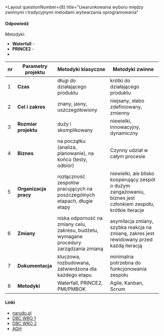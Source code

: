 
<Layout
  questionNumber={8}
  title="Uwarunkowania wyboru między zwinnymi i tradycyjnymi metodami wytwarzania oprogramowania"
>
#### Odpowiedź

Metodyki:
- **Waterfall** - 
- **PRINCE2** - 
- 

| nr | Parametry projektu | Metodyki klasyczne | Metodyki zwinne |
| - | - | - | - |
| 1 | **Czas** | długi do działającego produktu | krótki do działającego produktu |
| 2 | **Cel i zakres** | znany, jasny, uszczegółowiony | niejsany, słabo zdefiniowany, zmienny |
| 3 | **Rozmiar projektu** | duży i skomplikowany | niewielki, innowacyjny, dynamiczny |
| 4 | **Biznes** | na początku (analiza, planowanie), na końcu (testy, odbiór) | Czynny udział w całym procesie  |
| 5 | **Organizacja pracy** | rozłączność zespołów pracujących na poszczególnych etapach, długie etapy | niewielki, ale blisko kooperujący zespół o dużym zangażowaniu, biznes jest członkiem zespołu, krótkie iteracje |
| 6 | **Zmiany** | niska odporność na zmiany celu, zakresu, budżetu, wymagane procedury zarządzania zmianą | asymilacja zmiany, szybka reakcja na zmianę, zakres jest rewidowany przed każdą iteracją |
| 7 | **Dokumentacja** | kluczowa, rozbudowana, zatwierdzona dla każdego etapu | minimalna potrzebna do funkcjonowania zespołu |
| 8 | **Metodyki** | Waterfall, PRINCE2, PMI/PMBOK | Agile, Kanban, Scrum |

#### Linki
- [narudo.pl](https://narudo.pl/zwinne-i-tradycyjne-zarzadzanie-projektam/)
- [DBC WRO 1](https://dbc.wroc.pl/Content/25192/Lasek_Adamus_Kiedy_Warto_Stosowac_Metodyki_Zwinne.pdf)
- [DBC WRO 2](https://dbc.wroc.pl/Content/25192/Lasek_Adamus_Kiedy_Warto_Stosowac_Metodyki_Zwinne.pdf)
- [AGH](https://winntbg.bg.agh.edu.pl/rozprawy2/11577/full11577.pdf)
</Layout>